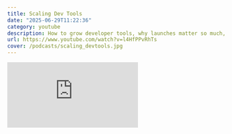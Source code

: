 ```yaml
---
title: Scaling Dev Tools
date: "2025-06-29T11:22:36"
category: youtube
description: How to grow developer tools, why launches matter so much, and why a hackathon can change your life
url: https://www.youtube.com/watch?v=l4HfPPvRhTs
cover: /podcasts/scaling_devtools.jpg
---
```


<div
  style={{
    position: "relative",
    paddingBottom: "56.25%",
    height: 0,
    overflow: "hidden",
    maxWidth: "100%",
    background: "#000",
  }}
>
  <iframe
    src="https://www.youtube.com/embed/l4HfPPvRhTs"
    style={{
      position: "absolute",
      top: 0,
      left: 0,
      width: "100%",
      height: "100%",
    }}
    frameBorder="0"
    allowFullScreen
    title="Scaling Dev Tools"
  />
</div>

_Transcript generated with [ElevenLabs Speech to Text](https://elevenlabs.io/speech-to-text)_

00:00:00,140 --> 00:00:11,960 [Luke]
... maximize the impact of your launches, be a little louder. You know your customers well, you know where they hang out. Take the incredible work that your engineering product research team is doing and amplify it to the world.

00:00:11,960 --> 00:00:19,079 [Jack]
Hi, everyone. You're listening to Scaling Dev Tools. I'm joined today by Luke from ElevenLabs, and we dig into the origin story of ElevenLabs.

00:00:19,079 --> 00:00:37,459 [Luke]
And then Peter's like, "I think I can be the first person to make human-like speech with AI." So he quit Google, built his own GPU set. Matty was still working at Palantir and basically, like, sharing his salary with Peter. They started with 11 voices. They started with 11 customers.

00:00:37,459 --> 00:00:39,559 [Jack]
How they created such a cool voice model.

00:00:39,559 --> 00:00:46,319 [Luke]
Peter managed to cross this threshold, like, make the best models. Like, imagine there are really not many GPUs.

00:00:46,319 --> 00:00:48,539 [Jack]
Launches and why they matter so much.

00:00:48,539 --> 00:00:58,459 [Luke]
And so, the core assets, normally the first one we actually start with is the tweet thread. So it's like, what's the hook? And there's a top tip as you start with the word introducing.

00:00:58,459 --> 00:00:59,059 [Jack]
Enjoy the episode.

00:00:59,059 --> 00:01:04,039 [Luke]
Hi, I'm Luke Harries. It's great to be here with you, Jack.

00:01:04,039 --> 00:01:04,839 [Jack]
Nice.

00:01:04,839 --> 00:01:08,019 [Luke]
So yeah , great to be here. I'm excited to chat.

00:01:08,019 --> 00:01:15,819 [Jack]
Yeah. So yeah, for people that don't know, ElevenLabs is, like, the, like, best way to generate voice.

00:01:15,819 --> 00:01:45,419 [Luke]
Yes, yes. So the way I describe ElevenLabs is we have the best AI audio models. And so we do this for text-to-speech. We were the first company to make human-like speech with AI. Uh, we do speech-to-text, so we've got the highest benchmarking, uh, transcription models. And then we also create AI agents with voices, so conversational AI. And, and we basically take these, like, core foundation models, um, which really is, like, you know, proper researchers-

00:01:45,419 --> 00:01:45,579 [Jack]
Mm

00:01:45,579 --> 00:02:09,219 [Luke]
... transformers applied to audio, and then we build different products on top. So we have a consumer app, which is called our Reader app; we have a creator product, which is for making voiceovers for videos or audiobooks; and we have, um, developer products for our, like, API platform; and then these conversational AI voice agent builders. So yeah, quite a few different products going on.

00:02:09,219 --> 00:02:14,299 [Jack]
Yeah, super cool. I, I have not used it for the developer side, but... Which I'll ask about in a second.

00:02:14,299 --> 00:02:14,359 [Luke]
Yes.

00:02:14,359 --> 00:02:23,239 [Jack]
But I'll just say, like, the few ways that I've used it. Uh, so we use it in Scaling Dev Tools for, like, intros when I wanna say, like, Reddit comments and stuff.

00:02:23,239 --> 00:02:23,259 [Luke]
Yes.

00:02:23,259 --> 00:02:40,539 [Jack]
Like, it was, like, in the intro saying what people had said on Reddit in different voices. Like, creating a... I used it for my nan's 90th birthday video, where I did, like, a her life using, and I, you know... Jean, Jean was born in 1938 or something.

00:02:40,539 --> 00:02:41,119 [Jack]
And, uh, in... on this street-

00:02:41,119 --> 00:02:43,199 [Luke]
You won't be showing this to your grandma, this podcast .

00:02:43,199 --> 00:02:56,879 [Jack]
Yeah , I won't show, I won't show her. Um, and then I also used it when I was, like, uh, trying to... I cre- this was ages ago, but, like, I created, like, a kind of audio book about FFmpeg to, like, learn more about how, like, the filters work and, like-

00:02:56,879 --> 00:02:57,299 [Luke]
Very cool

00:02:57,299 --> 00:03:08,139 [Jack]
... using ChatGPT and generating. And it's... ElevenLabs is super cool. So, um... But maybe you could tell us about the developer products as well, like how this... how people can use it as devs.

00:03:08,139 --> 00:03:46,679 [Luke]
Yeah, 100%. So there's two main ways people use it. So yeah, lots of people who use it are the creators and they use our UI products, but everything right from the start, we've also exposed as APIs. And so the simplest API we have and the most used one is text-to-speech, which is you just send in text and you generate really high-quality audio. And we have two different models you can use for this. We have our, uh, multilingual model, which is like our big model, takes a little longer, but really does, like, the emotion right and it's fantastic for async use cases. So it's used by companies like Captions, HeyGen, Synthesia, um, and that's actually-

00:03:46,679 --> 00:03:46,699 [Jack]
Mm

00:03:46,699 --> 00:04:38,719 [Luke]
... where the business got started, on, like, the API side. Um, and then over time, we've, like, refined these models, made them more powerful and smaller. And so we have, um, the other class of models, which is, like, the low latency models, and so this is Flash and Turbo. And those models are really fantastic for stuff like the, the real-time use cases, so if you're creating a sales agent or you're creating a customer support agent or you're creating a tutor. And what we found... So that's kind of the text-to-speech APIs, and then the other main one is the speech-to-text APIs. And so you can take this podcast, you can feed it in. Uh, it's also ridiculously cheap. Like, feeding in this entire podcast would only be a couple of cents, um, and you can feed in the enti- yeah, like, uh, cou- or pennies for the Brit.

00:04:38,719 --> 00:04:39,419 [Jack]
Thank you. Wow.

00:04:39,419 --> 00:04:41,939 [Luke]
Uh, re- re- rewired my brain to be dollars. And-

00:04:41,939 --> 00:04:42,639 [Jack]
No, that's good.

00:04:42,639 --> 00:05:01,719 [Luke]
But yeah, you, you can feed in the whole podcast and it would give you, like, the most accurate transcript. You can also have audio events, so you could ha- like, have it output the breathing and the other bits. Um, and you can also get, like, character level timestamps, so if you're making, like, captions type product.

00:05:01,719 --> 00:05:01,759 [Jack]
Yeah.

00:05:01,759 --> 00:05:14,719 [Luke]
Um, and what we found, though, was lots of people were taking these really cool APIs, so text-to-speech, speech-to-text, they were plugging those together to create full AI agents and, like, putting an LLM in the middle.

00:05:14,719 --> 00:05:14,739 [Jack]
Yeah.

00:05:14,739 --> 00:05:35,199 [Luke]
And, and so by about the 20th company that we had helped build these, uh, agents with text-to-speech, L- uh, speech-to-text, LLM, text-to-speech and turn-taking, we're like, "Okay, maybe we should, like, help people build that as well." And so that's why our conversational AI pro- product is where you can build these end-to-end voice agents.

00:05:35,199 --> 00:05:38,079 [Jack]
Oh, that's cool. That's really cool.

00:05:38,079 --> 00:05:38,539 [Luke]
Yeah.

00:05:38,539 --> 00:05:40,999 [Jack]
Um, didn't realize you had that. I need to try that.

00:05:40,999 --> 00:05:41,259 [Luke]
Yeah.

00:05:41,259 --> 00:05:41,759 [Jack]
Um.

00:05:41,759 --> 00:06:07,547 [Luke]
Yeah, it's, it's good fun. And the, the way that we've set it up is you can either, uh, bring your own brain, so lots of companies, you know, particularly at larger scale, you've already built an LLM-based or text-based product where you have, like, the LLM you like, you have the RAG, you have the evals, you have that all set up, and you can basically wrap it with, like...... voice in, voice out and turn taking.

00:06:07,547 --> 00:06:07,848 [Jack]
Mm.

00:06:07,848 --> 00:06:40,928 [Luke]
And so that's one use case. Or the other way is, like, if you're a small startup, we provide, like, the hosted rack, the hosted LLM. Like, you can select from any of the top LLM providers, um, like, at cost for the LLMs. And what's really cool about that is, like, you can get to production so quick. So, you can just type in your prompt, select your voice, and then you have the full agent. And you can either deploy it, like, connect a phone number or, like, put it straight on your website. Like, on my website, you can actually go and chat to me about any of my articles, and that's just-

00:06:40,928 --> 00:06:41,487 [Jack]
Oh, really?

00:06:41,487 --> 00:06:44,728 [Luke]
Yeah. I built in, like, five minutes, so...

00:06:44,728 --> 00:06:47,307 [Jack]
Okay, so it- and it's like audio chat with Luke.

00:06:47,307 --> 00:06:48,807 [Luke]
Yes. Yes. Yeah, yeah. With my own voice though.

00:06:48,807 --> 00:06:53,127 [Jack]
And it knows what blog? You can ask anything about, like, stuff that you've written?

00:06:53,127 --> 00:06:56,787 [Luke]
Yes. Yeah, yeah, exactly. So it's got all my blog posts loaded in, yeah.

00:06:56,787 --> 00:07:00,727 [Jack]
Okay. Very, very cool.

00:07:00,727 --> 00:07:45,587 [Jack]
Scaling DevTools is sponsored by WorkOS. If things start going well, some of your customers are gonna start asking for enterprise features. Things like audit trails, SSO, Skim provisioning, role-based access control. These things are hard to build, and you could get stuck spending all your time doing that instead of actually making a great dev tool. That's why WorkOS exists. They help you with all of those enterprise features, and they're trusted by OpenAI, Vercel, and Perplexity. And if you use them for user management, you get your first million, yes million, monthly active users for free. I honestly don't know any dev tools that have a million monthly active users, apart from GitHub maybe. So that'll get you pretty far. Here's what Kyle from Depot has to say about WorkOS.

00:07:45,587 --> 00:08:38,267 [Work OS]
We use WorkOS to effectively add all of the SSO and Skim to Depot. It's single-handedly, like, one of the best developer experiences I've ever seen for what is, like, a super painful problem, if you were to go and try to roll it out yourself. So, for us, we can effectively offer SSO and Skim, and it's like two clicks of a button, and we don't ever have to think about it. It's, like, one of the best features, uh, that we can add to Depot. It's super affordable, which effectively allows us to, like, break the SSO tax, uh, joke, and essentially say, like, you can have SSO and Skim as, like, an add-on onto your monthly plan. Like, it's no problem. Uh, so it really allows smaller startups to essentially offer, like, that enterprise feature, uh, without a huge engineering investment behind it. Like, it's literally we can just use a tool behind the scenes, and our life is exponentially easier.

00:08:38,267 --> 00:08:47,347 [Jack]
I think the biggest question I had about ElevenLabs is, like, sort of, like, how? How? Because, um, it felt like

00:08:47,347 --> 00:08:54,847 [Jack]
it came out, and it was, like, so much better than everything else. I was like, "Who are, who are these guys?" Like, "How did they do this?"

00:08:54,847 --> 00:09:31,627 [Luke]
Yeah. So n- ElevenLabs was founded, um, by two guys, Matty and Peter, and they're both Polish. They grew up in Poland. They're childhood best friends, and they're both super smart, so. Uh, Peter, he went to, uh, Oxford, and then Cambridge, and then Google. And Matty, he went to, like, Imperial, AEC at Mass, and then BlackRock, and Palantir. And they're both, like, super smart, childhood best friends. And they would get together, and they would, like, use their vacation time to go together on weekends on holiday and just, like, hack on projects.

00:09:31,627 --> 00:09:32,107 [Jack]
Really?

00:09:32,107 --> 00:09:36,307 [Luke]
Yeah, yeah. They would, like, just hack together, um, which I think is a sick way to-

00:09:36,307 --> 00:09:37,387 [Jack]
Yeah, absolutely. Yeah

00:09:37,387 --> 00:11:00,267 [Luke]
... use your vacation time. Like, more people should do that. They, growing up in Poland in the early 2000s, and even now, when you listen to movies or TV shows, like, Poland's a pretty small country relative to the world. Not that many people outside of Poland speak Polish. And so when you translate films and movies into Polish, and largely they don't translate it, so you just get the subtitles. Or if they do translate it, they just have one speaker, one voice actor who does the entire thing. So, if you imagine watching Friends with Rachel and Ross, and they're both played by one middle-aged Polish man- ... the love scene's not gonna be any good. And so- ... what, uh, what Matt and Peter were riffing on is like, "How can we make it so we can take, like, any content and turn it into any language?" And so when you, like, decompose that problem, it's like, okay, what do you need to do? Well, first you need to, like, understand what they're saying, what the emotion is. Then you need to, like, translate it into the other language, and then you need to turn that text into speech. Um, and so they're like, "Okay, decompose the problem. Let's first try and tackle the text into speech." And Peter, like, ex-Google, he basically spent all his time throughout, um, throughout his life just, like, working on his own research projects. And

00:11:00,267 --> 00:11:07,387 [Luke]
this problem in making human-like speech, it's not a new problem. Like, we've been doing it literally since the 1700s-

00:11:07,387 --> 00:11:07,447 [Jack]
Mm-hmm

00:11:07,447 --> 00:11:27,267 [Luke]
... with, like, wind-powered machines going through various pipes. You then had the early digital speech synthesis machines with, like, Stephen Hawking. And Stephen Hawking's voice is great. It's very distinctively him. It's fantastic for accessibility, but you wouldn't want to get, like, read your kids a bedtime story with Stephen Haw-

00:11:27,267 --> 00:11:27,307 [Jack]
Yeah.

00:11:27,307 --> 00:11:35,267 [Luke]
... Hawking's voice. Unless you're saying it's Stephen Hawk- it's, like, you know, a wholly different experience to calm with Matthew McConaughey with those deep tones.

00:11:35,267 --> 00:11:35,707 [Jack]
Yeah, yeah.

00:11:35,707 --> 00:11:47,907 [Luke]
So he was like, "Can I turn text into speech?" Like, tackled this problem, left Google, built his own GPU rack, and, like, managed to do it. And then ElevenLabs launched-

00:11:47,907 --> 00:11:48,387 [Jack]
Really?

00:11:48,387 --> 00:11:48,607 [Luke]
Uh, yeah.

00:11:48,607 --> 00:11:51,327 [Jack]
So he just did it, like, built his own GPU rack time?

00:11:51,327 --> 00:12:20,231 [Luke]
He, yeah. And there's a, there's a cool bit whereby Peter tells Matty, like, they had hacked together various, like, prototypes at point, or, like, different bits around audio. And then Peter's like-I think I can be the first person to, like, make human-like speech with AI. And so he quit Google, he built his own GPU set. Matty was still working at Palantir and basically, like, sharing his salary with Peter.

00:12:20,231 --> 00:12:21,672 [Jack]
Oh, that's cool.

00:12:21,672 --> 00:12:47,411 [Luke]
And then Peter, like, built it, and, like, as they're nearing the move, it's, like, Matty then quit Palantir as well. Like, they properly co-founded, incorporated the company. Um, and yeah. And then they- they started with 11 voices. They exposed it through API and UI. It's just, like, literally a small text box on the site where you could type in text. Um, and they started with 11 customers.

00:12:47,411 --> 00:12:47,432 [Jack]
No-

00:12:47,432 --> 00:13:06,711 [Luke]
The 11 V2 customers, yeah. Uh, you'll see the word 11 a lot. And they really realized they had something when someone took their entire book, and paragraph by paragraph entered this into this small text box on the site to generate the book and then stitched it together.

00:13:06,711 --> 00:13:07,252 [Jack]
Oh my gosh. That must've taken days.

00:13:07,252 --> 00:13:12,851 [Luke]
Yeah, days of, like, copying and p- We have- we have much better systems for that now, but yeah.

00:13:12,851 --> 00:13:17,052 [Jack]
Yeah, yeah, yeah, yeah. Wow. The- that salary sharing. Do you know Veed?

00:13:17,052 --> 00:13:17,531 [Luke]
Yes. Yeah, yeah.

00:13:17,531 --> 00:13:19,191 [Jack]
I think that's also how they started.

00:13:19,191 --> 00:13:19,632 [Luke]
Really? Yeah, yeah.

00:13:19,632 --> 00:13:24,871 [Jack]
Was, I think, uh, I think S- I can't remember if Saba or Tim was working.

00:13:24,871 --> 00:13:24,892 [Luke]
Yeah.

00:13:24,892 --> 00:13:28,472 [Jack]
And then the other one was, like, doing ha- taking half the salary.

00:13:28,472 --> 00:13:28,851 [Luke]
Yeah, yeah.

00:13:28,851 --> 00:13:29,671 [Jack]
And that, yeah.

00:13:29,671 --> 00:13:31,111 [Luke]
That's a really cool way to do it.

00:13:31,111 --> 00:13:37,451 [Jack]
No, I think it's- I think it's- it is a very cool- cool way. The thing I was curious was, like, the data as well. Like, does it, like, how did they train, like...

00:13:37,451 --> 00:13:37,472 [Luke]
Yeah.

00:13:37,472 --> 00:13:43,771 [Jack]
Just, like, one... 'Cause one guy with GPUs in his room. Also, like, it seems like the da- the voice data would've been really cool.

00:13:43,771 --> 00:13:48,011 [Luke]
Yeah. The data... So in general, we don't talk about our, like, training data.

00:13:48,011 --> 00:13:48,492 [Jack]
Yeah, secret.

00:13:48,492 --> 00:13:50,291 [Luke]
'Cause, like, voice is so competitive.

00:13:50,291 --> 00:13:50,611 [Jack]
Yeah.

00:13:50,611 --> 00:13:56,492 [Luke]
And so, like, there's just certain things where, like, you know, I can talk a lot about other, but that we're just like, you know-

00:13:56,492 --> 00:13:56,871 [Jack]
Okay, okay, okay.

00:13:56,871 --> 00:13:58,711 [Luke]
... competitors would love to know.

00:13:58,711 --> 00:13:58,972 [Jack]
Yeah, yeah.

00:13:58,972 --> 00:14:18,931 [Luke]
And so, yeah. The... But what the- the interesting thing with training these audio models is, unlike other types, like intelligence, where you do need a ton of GPUs. Like, Peter managed to get, like, cross this threshold, like make the best models, like, on actually really not very many GPUs.

00:14:18,931 --> 00:14:19,231 [Jack]
Mm.

00:14:19,231 --> 00:14:26,931 [Luke]
And now we have scaled it, and, like, the more you scale it, you do now see increasing results. But that was, like, quite an interesting quirk of the training.

00:14:26,931 --> 00:14:27,031 [Jack]
Yeah, yeah. Yeah.

00:14:27,031 --> 00:14:33,651 [Luke]
Which, like, you may not have otherwise been able to, like, one guy pretty much in his bedroom.

00:14:33,651 --> 00:14:35,451 [Jack]
It's a good constraint as well to start with.

00:14:35,451 --> 00:14:35,611 [Luke]
Yeah.

00:14:35,611 --> 00:14:38,651 [Jack]
But like, if you have that, prove that it could be good, and then-

00:14:38,651 --> 00:14:39,191 [Luke]
Yeah, 100%.

00:14:39,191 --> 00:14:40,211 [Jack]
... blow some money .

00:14:40,211 --> 00:14:40,751 [Luke]
Yeah, yeah, yeah.

00:14:40,751 --> 00:14:45,411 [Jack]
Yeah . Um, okay, cool. And then you yourself have been-

00:14:45,411 --> 00:14:45,431 [Luke]
Mm.

00:14:45,431 --> 00:14:54,751 [Jack]
I was saying to you before that, like, next time you join an early stage startup, I just need to apply to whatever company it is. Because, I mean, you've worked with Posthog.

00:14:54,751 --> 00:14:54,871 [Luke]
Yeah.

00:14:54,871 --> 00:14:55,931 [Jack]
Now ElevenLabs, like-

00:14:55,931 --> 00:14:57,071 [Luke]
Yeah, yeah.

00:14:57,071 --> 00:15:01,631 [Jack]
I mean, people know Posthog, I think, as well. Like, amazing company.

00:15:01,631 --> 00:15:01,651 [Luke]
Yeah.

00:15:01,651 --> 00:15:04,091 [Jack]
Um, how did you join ElevenLabs?

00:15:04,091 --> 00:15:07,151 [Luke]
Yeah, so, um,

00:15:07,151 --> 00:16:04,051 [Luke]
Matty and I, when we were 19, one of my best friends, he's Polish, and- and we were studying at Cambridge together. I was actually a medical student, but spent all my time coding, hacking on projects, trying to do startups. And my friend Philip, me and him would hack together on various things. And he was like, "Luke, there's HackCambridge," which is, like, the biggest hackathon in the university. Um, "I've got two friends, let's just go do it one weekend." I was like, "Yeah, sure, sounds like a lot of fun." Turns out this hackathon's probably the most important weekend of my life. So it was me, Philip, and Matty. Matty who then went on to found ElevenLabs. Um, and we get together and we actually built something which is, like, uh, it's completely different to ElevenLabs but similar space. Which is, it would help blind people use the internet by running the images on the website through a vision model, generating captions, and then reading that out loud.

00:16:04,051 --> 00:16:04,071 [Jack]
Oh, really?

00:16:04,071 --> 00:16:12,911 [Luke]
Yeah. So it's, like, slightly funky audio related bit. Um, but it worked really well. Because the issue is, like, you know, loads of pages on the internet-

00:16:12,911 --> 00:16:12,931 [Jack]
More accessible. Yeah

00:16:12,931 --> 00:16:16,971 [Luke]
... don't have captions, so they can't tell. You just hear image, like, "What's the image?"

00:16:16,971 --> 00:16:17,391 [Jack]
Yeah.

00:16:17,391 --> 00:16:50,111 [Luke]
Um, so we did this hackathon, and we actually ended up winning the Microsoft prize. And so we each got an Xbox, we're like, "Oh, this is sick." Like, we all immediately sold it on eBay for- ... for 350 quid. Um, and then, uh, we, like, just stayed in touch. And what's been amazing with that group, and it's why, like, if you can just do, like, the only tip I think I would give young people is, um, like, do hackathons with your smartest friends, or do projects with your startest- smartest friends. Don't call it a startup.

00:16:50,111 --> 00:16:50,131 [Jack]
Yeah.

00:16:50,131 --> 00:17:59,091 [Luke]
Don't try and raise money. At least for... Just get some projects under your belt and work with people who you think are amazing. Um, and Philip who organized this hackathon, he went on to found WordWhere, which raised the largest seed round ever from YC. Um, they're building, like, what's the new version of Zapier but in an LLM-first world where you can basically, like, type in natural text where I want to build no-code tool. And- and then Matty went to found on ElevenLabs. Um, and so me and Matty, we basically catch up every six months and riff on different ideas. Um, and the story of how I joined ElevenLabs is that, um, I basically missed out on investing in it. I was like, "Oh no, I've mucked up." So the- the story in the investing is we caught up and he goes, um, "Yeah, Luke, I've, uh, I'm just- just leaving Google to found a company." Um, and we were swimming in the Hampstead Heath ponds, which for the Americans, a pond's a small dirty puddle of water. And yes, we- we do actually go swimming on them in London. There's not- there's not the lovely Californian ocean like they're used to.

00:17:59,091 --> 00:17:59,131 [Jack]
Yeah .

00:17:59,131 --> 00:19:18,375 [Luke]
So we- we're going swimming in these ponds, he taps the thing, and he's like, "Oh, it's 11 degrees, my company's called ElevenLabs." And I'm like, "That's a pretty weird... ElevenLabs? Like, what's the- what's the product do?" He goes, "Well, step number one, we're gonna build the best..."... AI audio models in the world, so we're gonna build the best text-to-speech models, like human-like speech. I'm like, "Cool, but like what's that actually? You s- you're building some AI model." Um, and then he goes, "Well, number two, we're gonna sell it everyone. We're gonna build a reader app where people can read articles out loud, uh, on their commutes. We're going to build a creator platform where people can make audiobooks and voiceovers for their videos. We're gonna create a developer platform where we give API accessor- access, and we're going to build a way for people to make end-to-end voice agents." And I was like, "What do you mean you're gonna sell it everyone?" He goes, "Yeah, from like companies like Netflix to dub their videos to, um, you know, the best startup founders." I'm like, "That's a terrible go-to market. What do you mean you're selling it to every..." Like, no, surely you need like one persona you go deep on. He's like, "Yeah, I think we're like... Well, we'll just build the models first and then we'll see how it goes." And it turns out they build the models and they launched and it went incredibly. And he didn't explicitly ask to invest, but I'd done like a little bit by then.

00:19:18,375 --> 00:19:19,215 [Jack]
You could've pushed.

00:19:19,215 --> 00:19:35,355 [Luke]
Could've, should've pushed. Should've pushed. That was a mistake. Um, but then we basically stayed, you know... We still were chatting every so often, and I would constantly get VC friends pinging me being like, "I heard ElevenLabs has just got this many users or created this much audio." I was like, "Oh my God."

00:19:35,355 --> 00:19:35,755 [Jack]
Oh my God.

00:19:35,755 --> 00:19:35,775 [Luke]
And-

00:19:35,775 --> 00:19:36,835 [Jack]
The FOMO must've been insane.

00:19:36,835 --> 00:19:45,435 [Luke]
The FOMO was building. And then Matty at some point rings me and goes, "Oh, Luke, we're looking for someone to do like all the growthy things at ElevenLabs."

00:19:45,435 --> 00:19:45,455 [Jack]
Yeah.

00:19:45,455 --> 00:19:56,135 [Luke]
Like, "Help us get more users, do SEO, do paid ads." And I was like, "Well, I've never formally done growth stuff." Like, post ...product, I founded my own company where you're doing like all the-

00:19:56,135 --> 00:19:56,295 [Jack]
Yeah, yeah

00:19:56,295 --> 00:20:03,435 [Luke]
... COE type things, basically, you know, building the first version of product. And I very much saw myself as like more of an engineer.

00:20:03,435 --> 00:20:03,615 [Jack]
Mm-hmm.

00:20:03,615 --> 00:20:05,755 [Luke]
But I was like, "Sure, I'll join."

00:20:05,755 --> 00:20:05,895 [Jack]
Yeah.

00:20:05,895 --> 00:20:16,135 [Luke]
Give it a go. Um, and it's been a lot of... I've actually really enjoyed like the... I've reframed in my head what marketing is, uh, which I think has helped. So yeah, I've really enjoyed. Have enjoyed it.

00:20:16,135 --> 00:20:17,235 [Jack]
How have you framed that?

00:20:17,235 --> 00:20:53,635 [Luke]
Um, I think basically it's just like how do you tell the world about the incredible work the research and the engineering team is doing? And what's, what I've realized I really like with ElevenLabs, and it's like, it's not necessarily me building the product. I'm like, "Look at the incredible models that Peter has built, or the incredible, um, APIs that Tim and Flavio, or the incredible conversational AI product that Josef has built." And it's like, how do we use our creativity to just like tell the story in the best possible way?

00:20:53,635 --> 00:20:53,655 [Jack]
Mm-hmm.

00:20:53,655 --> 00:21:09,775 [Luke]
Like, how do we make this incredible launch video which really encapsulates what this conversational AI product is? Like, takes it down to the core abstract in a way which will resonate. How do we create like pages for SEO which genuinely add value?

00:21:09,775 --> 00:21:09,935 [Jack]
Yeah.

00:21:09,935 --> 00:21:37,155 [Luke]
So when you type in text-to-speech Hindi, we have a speech box where you can like type in any Hindi and it'll generate it. Like, that's genuinely useful. And so I think the reframes from like these small growth hacks of like your own stuff which feels a bit egotistical, to like, no, how do we like tell the story of what the team's doing in an amazing way? And then like also do that in a way where we deliver more value.

00:21:37,155 --> 00:21:41,835 [Jack]
Yeah. And I guess that is a lot easier to do when it is such a kind of growing-

00:21:41,835 --> 00:21:43,155 [Luke]
Yeah. Yeah.

00:21:43,155 --> 00:21:43,155 [Jack]
Yeah.

00:21:43,155 --> 00:21:46,995 [Luke]
I mean, I, I, I always joke it's like,

00:21:46,995 --> 00:22:20,675 [Luke]
like the growth team, we, we try our best. We have some incredible people on the team. But like it's, it's a different game when you're playing with the quality of these models and products. And the, the analogy I use is, it's like we're in a car race. Like, me and you, we're both racing along, we're doing engineering, we're doing product, we're speaking to users, we're creating SEO pages, we're scaling marketing. Like, we're in a normal car race, and then Peter and the research team just come in and give you a nitro boost. I'm like, like genuinely, they drop-

00:22:20,675 --> 00:22:20,695 [Jack]
Yeah

00:22:20,695 --> 00:22:23,755 [Luke]
... the best, uh, speech text model in the world.

00:22:23,755 --> 00:22:23,895 [Jack]
Yeah.

00:22:23,895 --> 00:22:30,835 [Luke]
It's like suddenly the sales team has a much easier job, or like our marketing video is gonna be way better.

00:22:30,835 --> 00:22:36,075 [Jack]
Yeah, that's actually... 'Cause I think for that one es- especially, 'cause I'm obviously interested in that-

00:22:36,075 --> 00:22:36,095 [Luke]
Yes

00:22:36,095 --> 00:22:43,415 [Jack]
... 'cause the podcast and stuff, it's like, it's just... If, if, if, if you can say, "Okay, that is actually the best in the world," it's like-

00:22:43,415 --> 00:22:43,435 [Luke]
Yes.

00:22:43,435 --> 00:22:44,115 [Jack]
Okay, well-

00:22:44,115 --> 00:22:45,015 [Luke]
Yeah.

00:22:45,015 --> 00:22:47,475 [Jack]
Kind of, that's, that kind of trumps everything where you're like...

00:22:47,475 --> 00:22:56,275 [Luke]
And the nice thing about the speech-to-text model, which we haven't cracked in text to speech, speech to text is so objective. There's a ground truth.

00:22:56,275 --> 00:22:56,295 [Jack]
Mm-hmm.

00:22:56,295 --> 00:22:58,015 [Luke]
We know exactly what we said.

00:22:58,015 --> 00:22:58,335 [Jack]
Yeah.

00:22:58,335 --> 00:23:16,315 [Luke]
We've not, um... Yeah, like you know exactly what you said. You can compare benchmark, you can score it, and ElevenLabs beats the new version of Whisper, it beats Gemini, it beats blah-de-blah, and it does it in all these different languages. Whereas the tricky thing with text to speech is, and why I respect sound designers so much, is like-

00:23:16,315 --> 00:23:16,495 [Jack]
Yeah

00:23:16,495 --> 00:23:22,015 [Luke]
... you need to have your ear attuned to like helping work out, like

00:23:22,015 --> 00:23:35,975 [Luke]
work out which is the better voice. And what we find is when customers A-B test our voices versus other voices in their application, like retention goes up, engagement goes up, but you don't necessarily have that same like core benchmark.

00:23:35,975 --> 00:23:36,155 [Jack]
Yeah.

00:23:36,155 --> 00:23:36,475 [Luke]
And-

00:23:36,475 --> 00:23:39,195 [Jack]
So it's kind of like down, downstream from-

00:23:39,195 --> 00:23:39,715 [Luke]
Yes.

00:23:39,715 --> 00:23:39,735 [Jack]
What-

00:23:39,735 --> 00:23:53,895 [Luke]
Yeah, yeah. You see it on your business metrics. If you have a great ear, you can hear it. Um, and then there's like a few other axes then where like we've tried to make it super clear like we have the widest selection of fantastic voices. So-

00:23:53,895 --> 00:23:54,035 [Jack]
Yeah

00:23:54,035 --> 00:24:01,175 [Luke]
... you can use like, um, a British voice or you could use Californian voice, or you could use older man, younger man-

00:24:01,175 --> 00:24:01,195 [Jack]
Mm-hmm

00:24:01,195 --> 00:24:10,675 [Luke]
... conversational audiobook style. There's all these different axes, uh, of voices which we've tried to really make it so you can experience the different power and variety of these models.

00:24:10,675 --> 00:24:15,935 [Jack]
Yeah. What we should do actually, and I need to... And I'll put this in the, in the notes so you know that-

00:24:15,935 --> 00:24:15,975 [Luke]
Yes

00:24:15,975 --> 00:24:22,832 [Jack]
... I actually remember to do it.If you don't see that, then don't trust it. But like, we should use the raw, like, we should transcribe this with-

00:24:22,832 --> 00:24:23,111 [Luke]
Yeah.

00:24:23,111 --> 00:24:24,091 [Jack]
... um-

00:24:24,091 --> 00:24:24,372 [Luke]
Yeah, 100%

00:24:24,372 --> 00:24:26,532 [Jack]
... and not touch it at all so that people can-

00:24:26,532 --> 00:24:27,452 [Luke]
Yeah, yeah, raw transcripts. Yeah.

00:24:27,452 --> 00:24:29,011 [Jack]
So that people can assess, um-

00:24:29,011 --> 00:24:29,111 [Luke]
Yeah

00:24:29,111 --> 00:24:31,131 [Jack]
... as well. Um, that would be super cool.

00:24:31,131 --> 00:24:32,931 [Luke]
Yeah, yeah, 100%.

00:24:32,931 --> 00:24:37,531 [Jack]
Um, yeah. And also like, I saw that the Lex Fridman thing.

00:24:37,531 --> 00:24:37,871 [Luke]
Mm.

00:24:37,871 --> 00:24:39,572 [Jack]
Was that, was that big? 'Cause-

00:24:39,572 --> 00:24:50,991 [Luke]
Yeah. So Lex, we've been really fortunate to work with Lex on a couple of projects. Um, so Lex Fridman has this fantastic podcast. He interviewed Volodymyr Zelenskyy.

00:24:50,991 --> 00:24:52,252 [Jack]
Yeah, listen to that one.

00:24:52,252 --> 00:25:41,691 [Luke]
Uh, which is like, you know, the president of Ukraine, absolutely massive interview. And during their conversation, they're speaking a combination of English, uh, Ukrainian, and Russian, all within the same podcast. And the number of people, there's not... You know, it's very important that people who speak all those languages, as one person, understand that. But it's also b- important to, like, everyone across the world, who maybe only speaks English or only speaks Russian or only speaks Ukrainian, can also understand the full podcast. And so what we did was we worked with his team to translate that such that everyone, eh, could do it. And when we say translate or dub these, what we do is we create their voice clone from their voice, and then generate, like regenerate basically the impa-

00:25:41,691 --> 00:25:41,871 [Jack]
Mm

00:25:41,871 --> 00:25:47,671 [Luke]
... the entire thing, uh, using either the English or the, or the Russian or the Ukrainian.

00:25:47,671 --> 00:25:48,551 [Jack]
That's really cool.

00:25:48,551 --> 00:25:48,571 [Luke]
Yeah.

00:25:48,571 --> 00:25:51,951 [Jack]
And did it just kinda happen organically or was it something that you were like?

00:25:51,951 --> 00:25:58,011 [Luke]
I think he basically wanted... So he's, I think,

00:25:58,011 --> 00:26:00,511 [Luke]
Russian, Ukraine. I'm not exactly sure where he's from.

00:26:00,511 --> 00:26:00,531 [Jack]
Yeah.

00:26:00,531 --> 00:26:11,251 [Luke]
But he had planned this podcast. And was like... And we worked together on different bits and things before to dub his general podcast. And he was like, "Okay, we would love your help to, like, do this."

00:26:11,251 --> 00:26:11,571 [Jack]
Yeah.

00:26:11,571 --> 00:26:21,431 [Luke]
And, um, dubbing isn't yet at the point where it's, like, fully end-to-end fantastic, um, without human intervention.

00:26:21,431 --> 00:26:21,451 [Jack]
Mm-hmm.

00:26:21,451 --> 00:26:46,211 [Luke]
So the way we do, we have couple of different versions of dubbing. You can either use, like, end-to-end dubbing, which is, like, fine for consumer use cases. Like, we've not really crossed the threshold yet of it being fantastic. There's Dubbing Studio, where you can go in and, like, manually edit the translations. And actually, lots of the issue is on the translation side, um, rather than, like, the voice generation. But you can go in-

00:26:46,211 --> 00:26:46,331 [Jack]
Mm-hmm

00:26:46,331 --> 00:27:26,951 [Luke]
... and manually edit the translations and regenerate. Or we have this fully managed service called Eleven Productions, where we work with you to do the translation. And that's what we arranged with Lex Fridman's team is like, okay, as soon as he'd finished the podcast, he would send us all the things and 24 hours later, we'd turn around the full stuff. And what we didn't realize, we thought it was going to be mainly Ukrainian or mainly... I think we thought it was, actually, we thought it was, yeah, mainly gonna be Ukrainian. And then we get the audio files come in, and we're like, "Oh wow, they're selling, they're saying English, Ukrainian and Russian, all within the same sentence."

00:27:26,951 --> 00:27:26,971 [Jack]
Yeah.

00:27:26,971 --> 00:27:34,291 [Luke]
And so we need people who are like expert-level translators because the pressure if you mistranslate global leaders-

00:27:34,291 --> 00:27:34,331 [Jack]
Yeah.

00:27:34,331 --> 00:27:37,351 [Luke]
... is huge. Yeah.

00:27:37,351 --> 00:27:38,031 [Jack]
Yeah.

00:27:38,031 --> 00:27:38,131 [Luke]
Yeah.

00:27:38,131 --> 00:27:38,231 [Jack]
It's like-

00:27:38,231 --> 00:27:42,891 [Luke]
So we had that one, and then we had another fantastic one with Modi, who's the President of India.

00:27:42,891 --> 00:27:43,311 [Jack]
Yeah, yeah, yeah.

00:27:43,311 --> 00:27:46,291 [Luke]
Which was, yeah, a real privilege for our team to do.

00:27:46,291 --> 00:27:49,231 [Jack]
Okay, and that one was probably a bit, a little bit easier.

00:27:49,231 --> 00:27:52,771 [Luke]
Um, from the technical side, yes, still very high stakes.

00:27:52,771 --> 00:27:53,051 [Jack]
Yeah, yeah.

00:27:53,051 --> 00:27:55,611 [Luke]
Um, but yeah, we were very pleased with how that one came out.

00:27:55,611 --> 00:28:03,211 [Jack]
Okay, that's really cool. But I, I feel like Lex, Lex is kind of, like, feeding into, like, the developer, so the developed products.

00:28:03,211 --> 00:28:03,231 [Luke]
Yes.

00:28:03,231 --> 00:28:13,171 [Jack]
I felt like... I mean, I saw a survey recently, and I think Lex Fridman was like top five podcasts for developers. And then the reach beyond that is obviously massive.

00:28:13,171 --> 00:28:14,051 [Luke]
Yes.

00:28:14,051 --> 00:28:17,431 [Jack]
Um, it must have driven a lot of growth on, like, the developer product.

00:28:17,431 --> 00:28:32,731 [Luke]
So we do a few different things for the developer products. So we do partnerships with fantastic people like Lex. We do our AI Engineer Pack. I'm not sure if you've seen that, where we partnered with companies like WorkOS and Recen-

00:28:32,731 --> 00:28:32,771 [Jack]
Oh, cool.

00:28:32,771 --> 00:28:34,411 [Luke]
Basically, all the top-

00:28:34,411 --> 00:28:34,531 [Jack]
Yeah

00:28:34,531 --> 00:28:35,891 [Luke]
... developer tools in the world.

00:28:35,891 --> 00:28:36,771 [Jack]
Yeah. Shout-out WorkOS-

00:28:36,771 --> 00:28:37,211 [Luke]
If you want free credits-

00:28:37,211 --> 00:28:38,351 [Jack]
... sponsor in the podcast as well.

00:28:38,351 --> 00:29:17,871 [Luke]
Yeah. Shout-out to WorkOS. Um, if you want free credits to like any of the top dev tools in the world, MongoDB, Mistral, BlackFrost, li- like, go to aiengineerpack.com. You sign up with GitHub. And as long as you have, like, legitimate GitHub, we will give you, I think it's about $50 in credits for all these different tools. So if you're hacking around, that's really fantastic. That's driven a lot of growth. Um, and then we have, like, a developer experience team, who I personally think they have the best job in the world. And if I, uh, was to switch jobs, I want to join that team, which is they just build cool products and cool demos with their product.

00:29:17,871 --> 00:29:17,891 [Jack]
Really?

00:29:17,891 --> 00:29:37,551 [Luke]
So yeah. I did one recently, which was Siri. Is Siri, like, iPhone dictation's actually pretty bad, um, and like, you're constantly having to go back and edit. So I built like an Apple shortcut which, um, uses our speech-to-text to transcribe what you say. So you just double tap-

00:29:37,551 --> 00:29:37,751 [Jack]
Huh

00:29:37,751 --> 00:29:55,111 [Luke]
... the back of your phone or hold down the action button. Uses speech text. You can go on a monologue for 10 minutes, and then it feeds it to OpenAI's LLM or you can do Gemini or any others, and it cleans it up. So say I go, "Hey, James, it is great to meet you. Ha. Actually, hey, Jack, it's great to meet you."

00:29:55,111 --> 00:29:55,551 [Jack]
Yeah.

00:29:55,551 --> 00:29:58,171 [Luke]
It will just automatically adjust it to, "Hey, Jack."

00:29:58,171 --> 00:29:58,451 [Jack]
Yeah.

00:29:58,451 --> 00:30:01,311 [Luke]
And then that wor- so that's like one demo we did.

00:30:01,311 --> 00:30:01,511 [Jack]
Sick.

00:30:01,511 --> 00:30:05,411 [Luke]
Uh, we did a really cool Eleven Labs MTP server demo.

00:30:05,411 --> 00:30:05,771 [Jack]
Oh, nice.

00:30:05,771 --> 00:30:51,479 [Luke]
Um, where you can even use... So conversational AI, on the fly, you can just say, "Order me a pizza from this number," and it will on the spot make you an AI agent and then phone that number.... the agent will then have the prompt, "Your job is to order a pizza with these toppings," da la. It will do it. And cheekily, in the video, we even had it like negotiate the price of the pizza- ... just with ourselves. But like... And then, and then like... It genuinely can work for like automating any phone call. So there's like the MCP server and there's lots. And we have this like fun process for like launching products and features where we run it through. So yeah, launches are really big for us. We try and maximize the impact of every, like, new model.

00:30:51,479 --> 00:30:58,519 [Jack]
Okay, cool. And then you've just taken over Louis, uh, from Louis, right? On the, um, AI Tinkers?

00:30:58,519 --> 00:31:07,819 [Luke]
Oh, yes. Yeah, yeah, yeah. So Louis, um, yeah, AI Tinkers, for people who don't know, I honestly think it's the highest quality

00:31:07,819 --> 00:31:11,299 [Luke]
engineering community I've ever been to. Like, the people are fantastic.

00:31:11,299 --> 00:31:11,699 [Jack]
Yeah.

00:31:11,699 --> 00:31:16,219 [Luke]
They're super friendly, and there's a real, like, home brew computer club vibe.

00:31:16,219 --> 00:31:16,399 [Jack]
Yeah.

00:31:16,399 --> 00:31:45,519 [Luke]
And so I'd been attending the London one since like the very first lot. I demoed some automated AI email roundup that I built, and then I think I've done a couple of demos since then. Um, and it's just an incredible community, and so when Louis told me... Louis's the founder of Bloop, which does, um, Cobalt to Java conversion using LLMs, really cool product. And, and when Louis was like, "I'm heading to New York. We've got these big banking customers to close."

00:31:45,519 --> 00:31:46,459 [Jack]
You're like, "I gotta swoop in."

00:31:46,459 --> 00:31:56,199 [Luke]
No, I was like, "What's happening to the community?" I was like, "You started this thing." I mean, Louis's done a fantastic... Louis's also been the biggest champion-

00:31:56,199 --> 00:31:56,279 [Jack]
Yeah

00:31:56,279 --> 00:31:58,599 [Luke]
... for AI in London that I know.

00:31:58,599 --> 00:31:58,939 [Jack]
And also hilarious, also-

00:31:58,939 --> 00:32:00,159 [Luke]
And I was like, "You're leaving."

00:32:00,159 --> 00:32:00,339 [Jack]
Hilarious as well.

00:32:00,339 --> 00:32:01,179 [Luke]
What's going on?"

00:32:01,179 --> 00:32:02,339 [Jack]
Hilarious, hilarious guy as well.

00:32:02,339 --> 00:32:08,179 [Luke]
I know. No, he's also... Yeah, I mean he's really funny. So when he was leaving, I was like, "What are you gonna do?"

00:32:08,179 --> 00:32:08,279 [Jack]
Yeah.

00:32:08,279 --> 00:32:29,159 [Luke]
And then he's like, "Well, would you be up for doing it when I'm away?" I was like, "Listen, it's your baby. If you ever come back, it's yours again." But like, I would be honored to, to help keep it going. So yeah, we're, we're... I've got a few plans for what I want to do. Louis did a fantastic job, like meetups every few months, super high quality. I'd probably love to make it a monthly thing. I think now just the pace of, like-

00:32:29,159 --> 00:32:29,219 [Jack]
Mm-hmm

00:32:29,219 --> 00:32:43,859 [Luke]
... AI, like the new model droppings. We now have the OpenAI Image Gen model. We now have... There's just so many cool things which I think we can, uh, get some incredible speakers to come through and, uh, yeah, see if we can scale it up a bit further.

00:32:43,859 --> 00:32:59,159 [Jack]
Yeah. The thing that I like, I think most about, uh, AI Tinkers, I think Louis did really well, was like he... And I've spoken to him about this on the show, but he... I think he has this cool, like, you have to present work that you-

00:32:59,159 --> 00:32:59,419 [Luke]
Yes

00:32:59,419 --> 00:33:00,679 [Jack]
... did yourself.

00:33:00,679 --> 00:33:01,059 [Luke]
Yes.

00:33:01,059 --> 00:33:05,119 [Jack]
And then he also is, like, so good at interrupting people.

00:33:05,119 --> 00:33:16,859 [Luke]
Yeah. Yeah, yeah. The... Yeah, so the rule is you need to present your own work. And that basically means no dev rails, no salespeople, no marketers. It's like the vibe is home brew computer club.

00:33:16,859 --> 00:33:17,219 [Jack]
Yeah.

00:33:17,219 --> 00:33:27,539 [Luke]
Like, we do allow sponsors to keep the events going. But, like, if you want your sponsor to speak, it has to be the engineer who actually built the thing. And then, yeah, the bit which I don't... will be very hard for me to fail is-

00:33:27,539 --> 00:33:28,519 [Jack]
Yeah, you've gotta do it.

00:33:28,519 --> 00:33:30,419 [Luke]
... he just does hilarious heckles.

00:33:30,419 --> 00:33:31,079 [Jack]
Yeah.

00:33:31,079 --> 00:33:38,679 [Luke]
And his main heckle, if you've ever been, is, "Make the font size bigger!" Because, like, it will be, yeah, like-

00:33:38,679 --> 00:33:38,839 [Jack]
Yeah.

00:33:38,839 --> 00:33:39,439 [Luke]
You know, pretty much-

00:33:39,439 --> 00:33:41,999 [Jack]
Everyone always does that. Everyone does the small...

00:33:41,999 --> 00:33:42,239 [Luke]
Everyone always does it. And the-

00:33:42,239 --> 00:33:42,559 [Jack]
Yeah.

00:33:42,559 --> 00:33:59,659 [Luke]
I had this, like, running joke mainly with myself, which is like, "Which will come first, AGI or X?" And, uh, one I did recently was like, "AGI or reliable autofill?" Like, how has no one solved that? Uh, another one is like, "AGI or, like, screen mirroring?"

00:33:59,659 --> 00:33:59,679 [Jack]
Yeah.

00:33:59,679 --> 00:34:07,259 [Luke]
Because everyone comes up, they plug in their screen, they then see a second monitor- ... on the presenter.

00:34:07,259 --> 00:34:07,739 [Jack]
Yeah.

00:34:07,739 --> 00:34:10,999 [Luke]
And they're like, "Okay, I now need to assist in preferences." Anyway.

00:34:10,999 --> 00:34:13,679 [Jack]
Yeah. It's, it's crazy. Yeah. Um, and-

00:34:13,679 --> 00:34:15,359 [Luke]
But some problems are just hard.

00:34:15,359 --> 00:34:15,499 [Jack]
Yeah.

00:34:15,499 --> 00:34:19,919 [Luke]
Like, how has no one solved that as a OS level thing? But anyway.

00:34:19,919 --> 00:34:27,059 [Jack]
Yeah. Yeah. It's, it's wild. I guess they need, um... I feel like Raycast are, like, trying to solve, like, just a ton of things.

00:34:27,059 --> 00:34:27,179 [Luke]
Yeah.

00:34:27,179 --> 00:34:31,079 [Jack]
I don't know if it's like... If it's just, like, anything

00:34:31,079 --> 00:34:33,119 [Jack]
annoying, I feel like maybe Raycast can do it.

00:34:33,119 --> 00:34:40,719 [Luke]
Raycast, Raycast is fantastic. The, um, the killer feature I think they've done recently is the focus mode-

00:34:40,719 --> 00:34:41,359 [Jack]
Oh, it's so good

00:34:41,359 --> 00:34:42,639 [Luke]
... where it turns off Slack-

00:34:42,639 --> 00:34:42,739 [Jack]
Yeah

00:34:42,739 --> 00:34:45,539 [Luke]
... sets a timer, doesn't let you open it again, just really slick interface.

00:34:45,539 --> 00:34:47,239 [Jack]
And you set a goal as well. I quite like that. It's quite cool.

00:34:47,239 --> 00:34:56,319 [Luke]
Yeah, set a goal. The only thing I've messaged Thomas being like, "Please, can you ship this?" is, like, automatically change your Slack notification status to, like-

00:34:56,319 --> 00:34:56,639 [Jack]
Ah

00:34:56,639 --> 00:34:58,699 [Luke]
... focus mode back in however long-

00:34:58,699 --> 00:34:58,719 [Jack]
Yeah

00:34:58,719 --> 00:35:08,619 [Luke]
... the duration is. Because the tricky thing... Like, it's f- I feel fine doing it, which is like, turn off Slack and... But I can imagine if you're, like, a new employee or something-

00:35:08,619 --> 00:35:08,719 [Jack]
Yeah

00:35:08,719 --> 00:35:10,439 [Luke]
... you feel like you need to keep that green-

00:35:10,439 --> 00:35:12,019 [Jack]
Need to get the fast replies and stuff

00:35:12,019 --> 00:35:16,359 [Luke]
... circle on. And I'm like, "No, like, do deep work. That's where everything meaningful actually happens."

00:35:16,359 --> 00:35:16,379 [Jack]
Yeah.

00:35:16,379 --> 00:35:24,659 [Luke]
"Turn off Slack." But it would maybe be nice, just a signal of like, "Hey, I'm still, like, working, but, you know, I've turned off my Slack."

00:35:24,659 --> 00:35:31,439 [Jack]
Yeah, yeah, yeah, yeah. True, that'll be cool. I think they, they, they're gonna get some Elevenlabs in their, uh, in Raycast.

00:35:31,439 --> 00:35:35,759 [Luke]
I, I personally think... So this hacky prototype I built on Shortcuts-

00:35:35,759 --> 00:35:35,779 [Jack]
Yeah

00:35:35,779 --> 00:35:46,619 [Luke]
... which actually, if people are interested, works really well. And all you have to do is click the iCloud Shortcut link and then you get it in your iPhone, as well as on your Mac.

00:35:46,619 --> 00:35:46,879 [Jack]
Mm-hmm.

00:35:46,879 --> 00:35:53,499 [Luke]
And you combine it through a shortcut. So it works really well. The only tricky bit is you then need to, like, add in your Elevenlabs API key and your, like-

00:35:53,499 --> 00:35:53,539 [Jack]
Mm-hmm

00:35:53,539 --> 00:36:02,219 [Luke]
... OpenAPI or Gemini, OpenAI or Gemini key. Um, but I was saying to Thomas, like, "Surely you guys should do, like, a super Whisper killer."

00:36:02,219 --> 00:36:02,379 [Jack]
Yeah, yeah.

00:36:02,379 --> 00:36:07,219 [Luke]
Because they already have the fantastic interface. It's all set up. They're doing all these AI features, but-

00:36:07,219 --> 00:36:07,319 [Jack]
Yeah

00:36:07,319 --> 00:36:08,119 [Luke]
... we will see.

00:36:08,119 --> 00:36:14,059 [Jack]
Yeah, I think he's showing some cool stuff they're doing where, like, you could just say, like, "Change the desktop background."

00:36:14,059 --> 00:36:14,499 [Luke]
Oh, really?

00:36:14,499 --> 00:36:15,759 [Jack]
And it would do it and stuff.

00:36:15,759 --> 00:36:16,279 [Luke]
Oh, cool. Yeah, yeah.

00:36:16,279 --> 00:36:16,579 [Jack]
It's like that-

00:36:16,579 --> 00:36:18,419 [Luke]
Yeah, I have no insight into their roadmap.

00:36:18,419 --> 00:36:18,439 [Jack]
Yeah, they could put some stuff.

00:36:18,439 --> 00:36:22,199 [Luke]
I also think certain companies, the roadmaps are very clear.

00:36:22,199 --> 00:36:22,339 [Jack]
Yeah.

00:36:22,339 --> 00:36:38,396 [Luke]
And certain ones are really hard. Like, Posthog, what was very cool was, like-... we have this very clear ICP of product engineers. And then, like, almost as pretty clear of, like, what's all the features that product engineers need to build products? Raycast, I don't know how they prioritize-

00:36:38,396 --> 00:36:38,396 [Jack]
It's not-

00:36:38,396 --> 00:36:39,896 [Luke]
... like, what they build.

00:36:39,896 --> 00:36:39,916 [Jack]
Yeah.

00:36:39,916 --> 00:36:41,115 [Luke]
But yeah, kudos to them.

00:36:41,115 --> 00:36:43,455 [Jack]
Just, just make computers and phones better is like the feeling.

00:36:43,455 --> 00:36:45,255 [Luke]
Yeah, they're not playing easy mode.

00:36:45,255 --> 00:36:46,375 [Jack]
Yeah, yeah, yeah.

00:36:46,375 --> 00:36:46,375 [Luke]
Yeah.

00:36:46,375 --> 00:37:03,775 [Jack]
Um, okay, so on... Like, you talked a bit about the growth stuff, but like, with ElevenLabs it seems like there'd be so many people using it. You get this, like, crazy growth. What, what really actually, like, matters? Like, what, what can you do that matters?

00:37:03,775 --> 00:37:18,236 [Luke]
So the biggest thing we try and do is maximize our launches. And so the research and the engineering team just creates incredible models, incredible products, and the best thing we can do is just make sure it gets out in front of everyone.

00:37:18,236 --> 00:37:18,315 [Jack]
Mm-hmm.

00:37:18,315 --> 00:37:43,195 [Luke]
And so we have a process by which we run through every launch. And so when we get told there's a new model, like speech-to-text, we go, "Okay, is this a tier one launch?" Is this like top, big, we want everyone to know about it, it should be surround sound the entire week at that launch? Or is this tier two, which is like, it's a really cool feature, we should be loud about it, but it's not like, let's use all our resources possible-

00:37:43,195 --> 00:37:43,255 [Jack]
Yeah

00:37:43,255 --> 00:37:47,675 [Luke]
... to let everyone... And then tier three is basically like, it's on the change log and the email list.

00:37:47,675 --> 00:37:47,935 [Jack]
Yeah, yeah.

00:37:47,935 --> 00:37:57,495 [Luke]
So the idea is, um, you know, when something comes, and wh- actually the growth team is constantly looking for, like, what's the engineering team shipped, which should be launches.

00:37:57,495 --> 00:37:57,855 [Jack]
Mm-hmm.

00:37:57,855 --> 00:38:06,195 [Luke]
And then we run it through our checklist. And so I have actually a blog post which goes into all of this with, like, literal templates that we use for our launches.

00:38:06,195 --> 00:38:06,215 [Jack]
Oh really?

00:38:06,215 --> 00:38:53,835 [Luke]
And, and for a tier one launch, the first thing we do is, like, when the product's ready, it's like, "What's the core messaging we want to get across?" And there's normally one primary message, which we want everyone to think about. And for us with speech-to-text is like the, uh, the most accurate speech-to-text model in the world. So, like, that's y- if we do our launch right, that's the only thing, like, if it's one thing, that's the only thing they remember. There's normally then a couple of secondary, like, value props and messages we want to get across. So it would be like, it's feature complete, so it has diarization, it has character level timestamps, word level timestamps. So that's, like, uh, a second bit. Another one would be, um, it supports many different languages.

00:38:53,835 --> 00:38:54,035 [Jack]
Mm-hmm.

00:38:54,035 --> 00:39:17,195 [Luke]
And, like, more languages than ever before. So 99 plus languages. One, like, side point is, a really cool bit is, before you just didn't have accurate transcription models for Serbian, for Malay, for Gujarati, which is, like, millions of people who just don't have transcription as a thing. Like, iPhone dictation does not work for them. And, like, now we do. So that was-

00:39:17,195 --> 00:39:17,655 [Jack]
Super cool.

00:39:17,655 --> 00:39:29,155 [Luke]
So we're like, "But what's the primary message we get across?" Then we turn that into our core assets. And so the core assets, normally first one we actually start with is the Tweet thread.

00:39:29,155 --> 00:39:29,175 [Jack]
Really?

00:39:29,175 --> 00:39:32,015 [Luke]
So it's like, what's the hook? So-

00:39:32,015 --> 00:39:32,035 [Jack]
Mm-hmm

00:39:32,035 --> 00:39:35,175 [Luke]
... and there's a top tip, is you start with the word introducing.

00:39:35,175 --> 00:39:35,275 [Jack]
Introducing.

00:39:35,275 --> 00:39:36,235 [Luke]
Or launching.

00:39:36,235 --> 00:39:36,275 [Jack]
Yeah.

00:39:36,275 --> 00:39:38,715 [Luke]
Like, make it super clear you're launching something cool.

00:39:38,715 --> 00:39:38,855 [Jack]
Yeah, yeah.

00:39:38,855 --> 00:40:22,215 [Luke]
So go like, "Introducing the world's most accurate speech-to-text model." Boom, one line, line break, nice and clear. Copywriting matters, nice and clear. Then you go into, like, bullet point list or paragraph with some of these secondary bits, or reinforcing the first bit, or, you know, on benchmarks it beats x, beats Whisper and it beats... Um, so that, and then we attach a video. And so every tier one and tier launch, tier two launch video we do, we make a video. And videos are hugely underrated overall. Social algorithms massively focus on video, so you need, like, a video. And there's a couple of different types of videos. One is motion design, which is kind of like

00:40:22,215 --> 00:40:32,995 [Luke]
design, Figma style design or animated, like, design which is animated. So that's one. Uh, the second one is, like, the founder led videos-

00:40:32,995 --> 00:40:33,075 [Jack]
Mm-hmm

00:40:33,075 --> 00:40:36,715 [Luke]
... where, like, you, as the founder, are there introducing it.

00:40:36,715 --> 00:40:53,735 [Luke]
And maybe it's okay given I've spoken very positively about Raycast. Raycast, their product's amazing. Actually, if you look at their most recent launch video, founder led videos are really risky, I think, for launches because often you speak for about, like, a couple of minutes before you even2 introduce the feature.

00:40:53,735 --> 00:40:53,875 [Jack]
Mm-hmm.

00:40:53,875 --> 00:41:10,115 [Luke]
And with the TikTok level of attention, so, like, make sure you get your, like, your, your core message is the most accurate speech-to-text model. Say that in pretty much the first sentence. Because if you look at then the retention of the video, people drop off.

00:41:10,115 --> 00:41:10,295 [Jack]
Yeah.

00:41:10,295 --> 00:41:11,095 [Luke]
So, like-

00:41:11,095 --> 00:41:11,935 [Jack]
Need to get it in the first.

00:41:11,935 --> 00:41:21,135 [Luke]
You need to front load it. Uh, so that founder style videos I think are actually a bit risky, unless you're excellent at editing. Um, and then the third one is more, like, screen share.

00:41:21,135 --> 00:41:21,375 [Jack]
Mm-hmm.

00:41:21,375 --> 00:41:28,095 [Luke]
And particularly for developer audience who love to nerd out about, like, product and tech details, that, that can work really well. So-

00:41:28,095 --> 00:41:32,335 [Jack]
And that's, like, further down the chain, like, people that are really interested go and watch the screen share. Or-

00:41:32,335 --> 00:41:36,715 [Luke]
Yes, yeah. Um, but actually for tier two videos we often lead with a screen share.

00:41:36,715 --> 00:41:36,775 [Jack]
Mm-hmm.

00:41:36,775 --> 00:41:47,295 [Luke]
Because it's, like, you know, one feature we've just shipped is agent to agent transfers. Do... So you can create different agents. You can even create human agents, or hum-

00:41:47,295 --> 00:41:47,315 [Jack]
Oh.

00:41:47,315 --> 00:41:50,475 [Luke]
... humans you then transfer the call to.

00:41:50,475 --> 00:41:50,515 [Jack]
Mm-hmm.

00:41:50,515 --> 00:41:51,615 [Luke]
So say you phone up, it's like-

00:41:51,615 --> 00:41:51,635 [Jack]
Yeah

00:41:51,635 --> 00:41:57,695 [Luke]
... "Hey, I'm Luke from ElevenLabs," or, like, "I want a refund." It's like, maybe the AI isn't allowed to deal with that, so they-

00:41:57,695 --> 00:41:57,815 [Jack]
Yeah

00:41:57,815 --> 00:42:11,395 [Luke]
... forward it to a hu-... So for that, we can actually, like, within an hour, within half an hour, film a quick screen share of a compelling demo, like, showing the technical details. And you as an engineer who's maybe already considering this product or these types-

00:42:11,395 --> 00:42:11,415 [Jack]
Yeah

00:42:11,415 --> 00:42:13,815 [Luke]
... of products, that's actually exactly what you'd want to see.

00:42:13,815 --> 00:42:13,875 [Jack]
Yeah.

00:42:13,875 --> 00:42:15,675 [Luke]
You don't need flashy motion design.

00:42:15,675 --> 00:42:16,275 [Jack]
Yeah, yeah.

00:42:16,275 --> 00:42:52,563 [Luke]
Um, so yeah, if we do the X or Twitter thread, we do the video, um, and that's normally the com- blog posts for new models with, like, ideally technical details, benchmarks, is really great.... and then you explode those into what we call, like distribution. So then repost to every channel, repost to X, repost to Threads, repost to Bluesky, uh, launch it on product hand. And actually, if you've got the core of these assets, it's actually really quick to do that, and then get your team to boost it, be loud, be proud about the incredible product and- and model you've just launched.

00:42:52,563 --> 00:42:57,323 [Jack]
Yeah. That- that's actually really cool. So what- what do people search to find the blog post? It's just like...

00:42:57,323 --> 00:43:01,743 [Luke]
Um, so my website's harrys.co and it's called Launch Your Product.

00:43:01,743 --> 00:43:02,643 [Jack]
Okay, cool.

00:43:02,643 --> 00:43:02,663 [Luke]
Yeah.

00:43:02,663 --> 00:43:04,503 [Jack]
People should go and check that out. Sounds great.

00:43:04,503 --> 00:43:05,024 [Luke]
Yeah.

00:43:05,024 --> 00:43:12,483 [Jack]
Um, okay. Yeah, and I guess this is just way easier, again saying this, is like if you have done something so cool-

00:43:12,483 --> 00:43:13,203 [Luke]
Yes, yeah

00:43:13,203 --> 00:43:21,043 [Jack]
... um, would you use the same method if you're like, you know, more of a kind of like traditional dev tool that's like, you know, uh-

00:43:21,043 --> 00:43:25,443 [Luke]
Yeah. I think a great example would be what Resend does.

00:43:25,443 --> 00:43:25,883 [Jack]
Mm.

00:43:25,883 --> 00:43:32,183 [Luke]
Resend is building a like reliable email API and like corresponding features around that.

00:43:32,183 --> 00:43:32,923 [Jack]
Yep.

00:43:32,923 --> 00:43:37,083 [Luke]
If you don't market it well, it's pretty boring. Like it's not a new problem.

00:43:37,083 --> 00:43:37,943 [Jack]
Yeah.

00:43:37,943 --> 00:43:56,343 [Luke]
You know, you've had SendGrid, you've had... Like there's probably like 50 other email. Like Amazon does email sending. Like it's not particularly new, it's not particularly sexy, but like every time they launch something, they still put in the time to make like the feature great, to create like these fantastic React interfaces.

00:43:56,343 --> 00:43:56,363 [Jack]
Yeah.

00:43:56,363 --> 00:44:19,103 [Luke]
Like they do make the products great, but then also they're like proud of like, "Hey, we've just shipped this feature." And the really cool thing about launches as a channel as opposed to an SEO or paid marketing or something else is like every time you do a launch, you're telling your new customers, "Hey, we're shipping quickly. We've just built this incredible feature for you."

00:44:19,103 --> 00:44:19,183 [Jack]
Yeah.

00:44:19,183 --> 00:44:35,143 [Luke]
Like, "Come use this with the rest of our product." But also you're telling all your existing features, "Hey, this is like a new feature we've just shipped which you should probably use." So it helps with acquisition, helps with activation. Maybe someone signed up, they didn't activate, they got stuck.

00:44:35,143 --> 00:44:35,523 [Jack]
Yeah.

00:44:35,523 --> 00:45:09,303 [Luke]
They're like, "I really needed agent-to-agent transfers. Now I've churned." It's like, "Oh no, actually they come back, they activate." Um, and then they retain because like suddenly they're going deeper, they're using all these cool features. So yeah, I think pretty much every product should be thinking, like create a checklist for your launch. Yours, every company will look different depending on who their audience is, where they hang out. At- at Posthog we really cared about like hacker news. Could we... Like the sign was, does your blog... If you had like a hacker news post like really rank, that was like a wow, we've- we've-

00:45:09,303 --> 00:45:09,883 [Jack]
We've done a good job.

00:45:09,883 --> 00:45:29,483 [Luke]
We've done a good job. Um, so everyone will look different, but like create the checklist, iterate, make your launches impactful, and like you as growthy teams or developer relations or developer experience teams, like you owe it to your engineers and product teams and research teams to take the incredible work they do and get it out for everyone else.

00:45:29,483 --> 00:45:31,123 [Jack]
Yeah. Okay, so we're coming towards the end.

00:45:31,123 --> 00:45:31,143 [Luke]
Yeah.

00:45:31,143 --> 00:45:43,943 [Jack]
I just wanted like one last question to ask you is like, you have started, you worked at like two of, I mean the best dev tools around, fastest growing, especially when you think like,

00:45:43,943 --> 00:45:53,403 [Jack]
uh, UK somewhat affiliated at least and Posthog would say they're Pr- or Eleven Labs would say British company, but like

00:45:53,403 --> 00:45:57,623 [Jack]
what are, how- how do you pick where to work?

00:45:57,623 --> 00:47:33,843 [Luke]
Both of them are pretty esoteric. You know, I've only got two data points. The first one with Posthog was I asked Dalton, so I founded a company which went through YC, and when I was working out my next move I was like, ideally I do want to start another company again soon. And I was like, "Dalton's fantastic, he's our group partner. He's given me more good advice than anyone else in the world." And I was like, "Dalton," like, "I'm working out what I should do next. Like should I launch another company straight away? Should I like go join a super early stage one? Should I join a, like scale up?" And he goes, "Well, Luke, you've never s- really seen what like true PMF feels like, what scale really feels like. And so I think you should like at least spend some time in a super fast growing company." And so that's why I like joined Posthog and helped them tackle some of their product stuff. Um, but I think that like looking back, probably the core signal is... I think there's different stages, but the most important thing is like are the founders truly excellent? Um, do they have a really great proxy is like, are there really great investors you really trust? Like is A16Z involved with the company? That's normally a really great sign. And or Sequoia or- or the top firms. And then the product, like is this a product you really deeply resonate with and really want to use? Like Posthog I'd used as a product and I knew it was great and like I'd deployed my own version of Posthog on a Kubernetes cluster, um, and like used it to ship my own products. Eleven Labs had actually built like a- a AI priest which would send you t- So I had-

00:47:33,843 --> 00:47:33,863 [Jack]
Really?

00:47:33,863 --> 00:47:36,663 [Luke]
As soon as they launched, I was like playing around with their API.

00:47:36,663 --> 00:47:36,723 [Jack]
Oh my gosh.

00:47:36,723 --> 00:47:42,923 [Luke]
I was like this is incredible, and how it would work is just like you could send it questions via text, it would send back voice notes.

00:47:42,923 --> 00:47:43,883 [Jack]
That's really cool.

00:47:43,883 --> 00:47:58,943 [Luke]
So like really play with the APIs, like is this something great? Is it like a 10X better product? And so far I do think I've been very lucky, but I think if you choose founders which are really excellent, which want to build something massive, not just some quick sell.

00:47:58,943 --> 00:47:58,963 [Jack]
Mm.

00:47:58,963 --> 00:48:06,723 [Luke]
Like founders who are really excellent with excellent investors and like the product is really differentiated and fantastic.

00:48:06,723 --> 00:48:06,743 [Jack]
Mm.

00:48:06,743 --> 00:48:13,403 [Luke]
And you join at like a seed or series A, like there should be a lot of like scale to go and-

00:48:13,403 --> 00:48:13,603 [Jack]
Yeah

00:48:13,603 --> 00:48:20,543 [Luke]
...hopefully you're only just getting started at this point. And at least Eleven Labs now, like we genuinely are still... We're only two years old.

00:48:20,543 --> 00:48:20,663 [Jack]
Yeah.

00:48:20,663 --> 00:48:30,263 [Luke]
We're- we're just getting started, we're hiring a lot, we're 200 people now, we're growing very quickly, so I mean, to- to give a cheeky answer, I would suggest they join Eleven Labs.

00:48:30,263 --> 00:48:30,283 [Jack]
Yeah.

00:48:30,283 --> 00:48:37,243 [Luke]
And like one of the really cool things about joining at like this stage with Eleven Labs is like there's still so much upside.

00:48:37,243 --> 00:48:37,623 [Jack]
Yeah.

00:48:37,623 --> 00:48:43,823 [Luke]
Like we're only $3 billion company, we genuinely think we can be- beat like the next Google, we can-

00:48:43,823 --> 00:48:44,003 [Jack]
Yeah

00:48:44,003 --> 00:49:11,519 [Luke]
...beat OpenAI, we can be in like...... trillions of dollars is, like, genuinely what everyone is aiming for in terms of size, size, and the impact being like, "Can we get the best enterprises in the world? Can we get all of them? Can we get the best creators, the best developers?" We're going, like, multiproduct and we're only 200 people now. And I personally find the, like, scaling phase super fun because there's still lots of, like, zero to one cool stuff, but there's also, like-

00:49:11,519 --> 00:49:11,640 [Jack]
Yeah

00:49:11,640 --> 00:49:15,659 [Luke]
... you know, you get lots of people, fantastic talent joining.

00:49:15,659 --> 00:49:16,300 [Jack]
Mm-hmm.

00:49:16,300 --> 00:49:17,199 [Luke]
So yeah, it's a lot of fun.

00:49:17,199 --> 00:49:18,899 [Jack]
Is it remote or you- do you have offices?

00:49:18,899 --> 00:49:30,839 [Luke]
So we are technically remote first, um, but we do have in-person offices in New York; London; Warsaw; San Francisco; um, soon India; Japan; Korea. So like-

00:49:30,839 --> 00:49:30,960 [Jack]
Wow

00:49:30,960 --> 00:49:42,079 [Luke]
... we're scaling up these hubs. And what we find, yeah, love working with the best talent wherever, and if you prefer to work from home, work from home. If you prefer being in the office, come join us in the office.

00:49:42,079 --> 00:49:54,960 [Jack]
Cool, okay. Amazing. Um, and then can I just ask, 'cause you have one rogue question, do you have any final things that you would say to people listening running a dev tool?

00:49:54,960 --> 00:50:15,699 [Luke]
Yeah. I think if you're running a dev tool, it would be, yeah, just maximize the impact of your launches. Like, you're already building really cool stuff. You know your customers well, you know where they hang out. Just, like, be a little louder. Take the incredible work that your engineering product research team is doing and amplify it to the world.

00:50:15,699 --> 00:50:19,699 [Jack]
Okay. That was amazing. Um, Luke, that was really fun.

00:50:19,699 --> 00:50:19,979 [Luke]
Yeah.

00:50:19,979 --> 00:50:20,159 [Jack]
That was like-

00:50:20,159 --> 00:50:20,680 [Luke]
Really enjoyed it

00:50:20,680 --> 00:50:25,219 [Jack]
... super galvanized. I'm like, me- let me- let me get my CV ready.

00:50:25,219 --> 00:50:25,399 [Luke]
When are you gonna launch-

00:50:25,399 --> 00:50:25,399 [Jack]
Yeah.

00:50:25,399 --> 00:50:27,279 [Luke]
When are you gonna launch, uh, your-

00:50:27,279 --> 00:50:27,299 [Jack]
Yeah

00:50:27,299 --> 00:50:27,939 [Luke]
... your product?

00:50:27,939 --> 00:50:28,460 [Jack]
I-

00:50:28,460 --> 00:50:29,779 [Luke]
That's the-

00:50:29,779 --> 00:50:32,640 [Jack]
That's- That's the question. Um, yeah. Uh-

00:50:32,640 --> 00:50:36,559 [Luke]
But yeah, either that or the CV, I would love to see either.

00:50:36,559 --> 00:50:38,439 [Jack]
Yeah. Um, thanks so much, Luke.

00:50:38,439 --> 00:50:38,719 [Luke]
Yeah.

00:50:38,719 --> 00:50:40,759 [Jack]
And, uh, yeah. Thanks, everyone, for listening.

00:50:40,759 --> 00:50:41,799 [Luke]
Fantastic. Thank you. Really fun.

00:50:41,799 --> 00:50:42,799 [Jack]
Oh, we got the first handshake on this.

00:50:42,799 --> 00:50:43,979 [Luke]
Yes. Oh, really? Huh?

00:50:43,979 --> 00:50:46,599 [Jack]
I think so. Yeah. We should redo it often.

00:50:46,599 --> 00:50:46,879 [Luke]
Yeah.

00:50:46,879 --> 00:50:47,060 [Jack]
Yeah.
